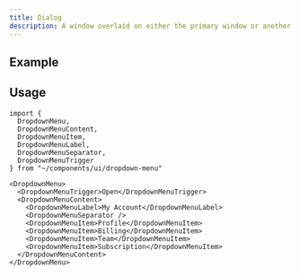 ```yaml
---
title: Dialog
description: A window overlaid on either the primary window or another dialog window, rendering the content underneath inert.
---
```



## Example

<DropdownMenuDemo client:load />

## Usage

```tsx
import {
  DropdownMenu,
  DropdownMenuContent,
  DropdownMenuItem,
  DropdownMenuLabel,
  DropdownMenuSeparator,
  DropdownMenuTrigger
} from "~/components/ui/dropdown-menu"
```

```tsx
<DropdownMenu>
  <DropdownMenuTrigger>Open</DropdownMenuTrigger>
  <DropdownMenuContent>
    <DropdownMenuLabel>My Account</DropdownMenuLabel>
    <DropdownMenuSeparator />
    <DropdownMenuItem>Profile</DropdownMenuItem>
    <DropdownMenuItem>Billing</DropdownMenuItem>
    <DropdownMenuItem>Team</DropdownMenuItem>
    <DropdownMenuItem>Subscription</DropdownMenuItem>
  </DropdownMenuContent>
</DropdownMenu>
```
